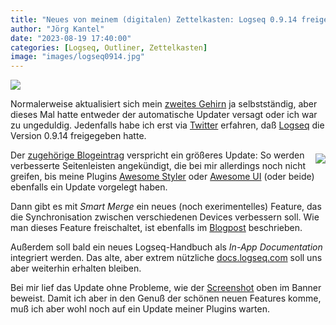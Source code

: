 ```yaml
---
title: "Neues von meinem (digitalen) Zettelkasten: Logseq 0.9.14 freigegeben"
author: "Jörg Kantel"
date: "2023-08-19 17:40:00"
categories: [Logseq, Outliner, Zettelkasten]
image: "images/logseq0914.jpg"
---
```


[![](images/logseq0914-b.jpg)](https://www.flickr.com/photos/schockwellenreiter/53127373944/)

Normalerweise aktualisiert sich mein [zweites Gehirn](http://cognitiones.kantel-chaos-team.de/webworking/auszeichnungssprachen/logseq.html) ja selbstständig, aber dieses Mal hatte entweder der automatische Updater versagt oder ich war zu ungeduldig. Jedenfalls habe ich erst via [Twitter](https://twitter.com/logseq/status/1692522864459829731?t=bfwsV_tyK3AHidI9bFwQpA&s=03) erfahren, daß [Logseq](https://logseq.com/) die Version 0.9.14 freigegeben hatte.

<div style="float: right; margin-left: 12px; margin-top: 6px;">[![](images/awesomestyler.png)](https://github.com/yoyurec/logseq-awesome-styler)</div>

Der [zugehörige Blogeintrag](https://blog.logseq.com/logseq-0-9-14-better-sidebars-and-smart-merge-for-sync/) verspricht ein größeres Update: So werden verbesserte Seitenleisten angekündigt, die bei mir allerdings noch nicht greifen, bis meine Plugins [Awesome Styler](https://github.com/yoyurec/logseq-awesome-styler) oder [Awesome UI](https://github.com/yoyurec/logseq-awesome-ui) (oder beide) ebenfalls ein Update vorgelegt haben.

Dann gibt es mit *Smart Merge* ein neues (noch exerimentelles) Feature, das die Synchronisation zwischen verschiedenen Devices verbessern soll. Wie man dieses Feature freischaltet, ist ebenfalls im [Blogpost](https://blog.logseq.com/logseq-0-9-14-better-sidebars-and-smart-merge-for-sync/) beschrieben.

Außerdem soll bald ein neues Logseq-Handbuch als *In-App Documentation* integriert werden. Das alte, aber extrem nützliche [docs.logseq.com](https://docs.logseq.com/) soll uns aber weiterhin erhalten bleiben.

Bei mir lief das Update ohne Probleme, wie der [Screenshot](https://www.flickr.com/photos/schockwellenreiter/53127373944/) oben im Banner beweist. Damit ich aber in den Genuß der schönen neuen Features komme, muß ich aber wohl noch auf ein Update meiner Plugins warten.